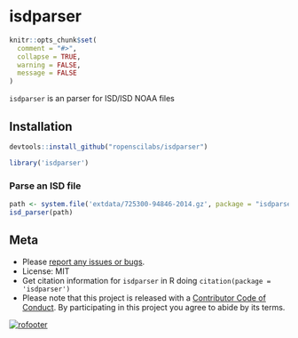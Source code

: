 isdparser
=========

```r
knitr::opts_chunk$set(
  comment = "#>",
  collapse = TRUE,
  warning = FALSE,
  message = FALSE
)
```

`isdparser` is an parser for ISD/ISD NOAA files

## Installation

```r
devtools::install_github("ropenscilabs/isdparser")
```

```r
library('isdparser')
```

### Parse an ISD file

```r
path <- system.file('extdata/725300-94846-2014.gz', package = "isdparser")
isd_parser(path)
```

## Meta

* Please [report any issues or bugs](https://github.com/ropenscilabs/isdparser/issues).
* License: MIT
* Get citation information for `isdparser` in R doing `citation(package = 'isdparser')`
* Please note that this project is released with a [Contributor Code of Conduct](CONDUCT.md). By participating in this project you agree to abide by its terms.

[![rofooter](http://ropensci.org/public_images/github_footer.png)](http://ropensci.org)
